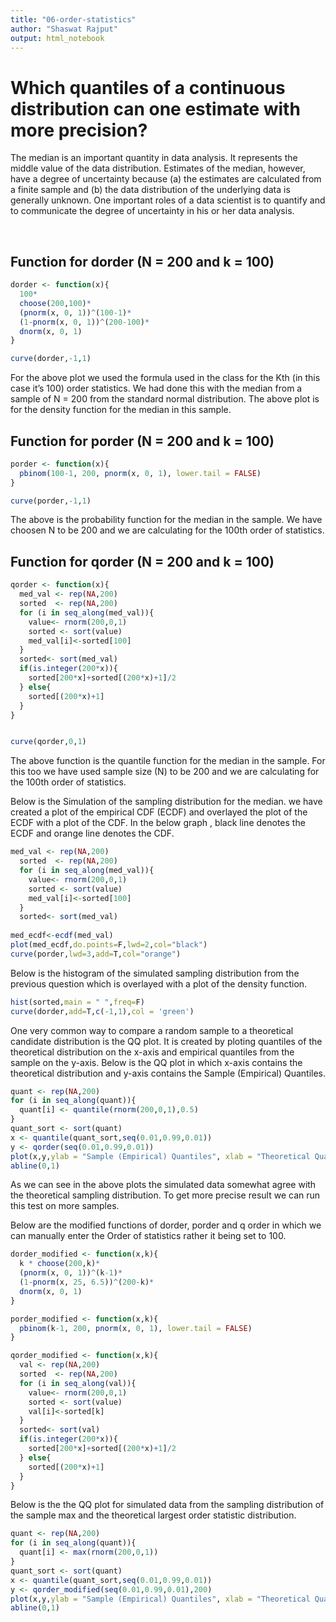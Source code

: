 ```yaml
---
title: "06-order-statistics"
author: "Shaswat Rajput"
output: html_notebook
---
```


# Which quantiles of a continuous distribution can one estimate with more precision?
<p> The median is an important quantity in data analysis. It represents the middle value of the data distribution. Estimates of the median, however, have a degree of uncertainty because (a) the estimates are calculated from a finite sample and (b) the data distribution of the underlying data is generally unknown. One important roles of a data scientist is to quantify and to communicate the degree of uncertainty in his or her data analysis.</p> <br>

## Function for dorder (N = 200 and k = 100)

```r
dorder <- function(x){
  100*
  choose(200,100)*
  (pnorm(x, 0, 1))^(100-1)*
  (1-pnorm(x, 0, 1))^(200-100)*
  dnorm(x, 0, 1)
}

curve(dorder,-1,1)

```
For the above plot we used the formula used in the class for the Kth (in this case it's 100) order statistics. We had done this with the median from a sample of N = 200 from the standard normal distribution. The above plot is for the density function for the median in this sample.

## Function for porder (N = 200 and k = 100)

```r
porder <- function(x){
  pbinom(100-1, 200, pnorm(x, 0, 1), lower.tail = FALSE)
}

curve(porder,-1,1)

```
The above is the probability function for the median in the sample. We have choosen N to be 200 and we are calculating for the 100th order of statistics.

##  Function for qorder (N = 200 and k = 100)

```r
qorder <- function(x){
  med_val <- rep(NA,200)
  sorted  <- rep(NA,200)
  for (i in seq_along(med_val)){
    value<- rnorm(200,0,1)
    sorted <- sort(value)
    med_val[i]<-sorted[100]
  }
  sorted<- sort(med_val)
  if(is.integer(200*x)){
    sorted[200*x]+sorted[(200*x)+1]/2
  } else{
    sorted[(200*x)+1]
  }
}


curve(qorder,0,1)

```
The above function is the quantile function for the median in the sample. For this too we have used sample size (N) to be 200 and we are calculating for the 100th order of statistics.<br>


Below is the Simulation of the sampling distribution for the median. we have created a plot of the empirical CDF (ECDF) and overlayed the plot of the ECDF with a plot of the CDF.
In the below graph , black line denotes the ECDF and orange line denotes the CDF.

```r
med_val <- rep(NA,200)
  sorted  <- rep(NA,200)
  for (i in seq_along(med_val)){
    value<- rnorm(200,0,1)
    sorted <- sort(value)
    med_val[i]<-sorted[100]
  }
  sorted<- sort(med_val)
  
med_ecdf<-ecdf(med_val)
plot(med_ecdf,do.points=F,lwd=2,col="black")
curve(porder,lwd=3,add=T,col="orange")

```

Below is the histogram of the simulated sampling distribution from the previous question which is overlayed with a plot of the density function.
```r
hist(sorted,main = " ",freq=F)
curve(dorder,add=T,c(-1,1),col = 'green')
```


One very common way to compare a random sample to a theoretical candidate distribution is the QQ plot. It is created by ploting quantiles of the theoretical distribution on the x-axis and empirical quantiles from the sample on the y-axis. Below is the QQ plot in which x-axis contains the theoretical distribution and y-axis contains the Sample (Empirical) Quantiles.
```r
quant <- rep(NA,200)
for (i in seq_along(quant)){
  quant[i] <- quantile(rnorm(200,0,1),0.5)
}
quant_sort <- sort(quant)
x <- quantile(quant_sort,seq(0.01,0.99,0.01))
y <- qorder(seq(0.01,0.99,0.01))
plot(x,y,ylab = "Sample (Empirical) Quantiles", xlab = "Theoretical Quantiles Dist.")
abline(0,1)
```
As we can see in the above plots the simulated data somewhat agree with the theoretical sampling distribution. To get more precise result we can run this test on more samples. <br>


Below are the modified functions of dorder, porder and q order in which we can manually enter the Order of statistics rather it being set to 100. 

```r
dorder_modified <- function(x,k){
  k * choose(200,k)*
  (pnorm(x, 0, 1))^(k-1)*
  (1-pnorm(x, 25, 6.5))^(200-k)*
  dnorm(x, 0, 1)
}

porder_modified <- function(x,k){
  pbinom(k-1, 200, pnorm(x, 0, 1), lower.tail = FALSE)
}

qorder_modified <- function(x,k){
  val <- rep(NA,200)
  sorted  <- rep(NA,200)
  for (i in seq_along(val)){
    value<- rnorm(200,0,1)
    sorted <- sort(value)
    val[i]<-sorted[k]
  }
  sorted<- sort(val)
  if(is.integer(200*x)){
    sorted[200*x]+sorted[(200*x)+1]/2
  } else{
    sorted[(200*x)+1]
  }
}

```

Below is the the QQ plot for simulated data from the sampling distribution of the sample max and the theoretical largest order statistic distribution.

```r
quant <- rep(NA,200)
for (i in seq_along(quant)){
  quant[i] <- max(rnorm(200,0,1))
}
quant_sort <- sort(quant)
x <- quantile(quant_sort,seq(0.01,0.99,0.01))
y <- qorder_modified(seq(0.01,0.99,0.01),200)
plot(x,y,ylab = "Sample (Empirical) Quantiles", xlab = "Theoretical Quantiles Dist.")
abline(0,1)
```



